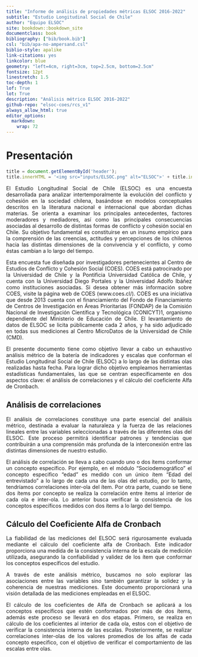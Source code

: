 ```yaml
--- 
title: "Informe de análisis de propiedades métricas ELSOC 2016-2022"
subtitle: "Estudio Longitudinal Social de Chile"
author: "Equipo ELSOC"
site: bookdown::bookdown_site
documentclass: book
bibliography: ["bib/book.bib"]
csl: "bib/apa-no-ampersand.csl"
biblio-style: apalike
link-citations: yes
linkcolor: blue
geometry: "left=4cm, right=3cm, top=2.5cm, bottom=2.5cm"
fontsize: 12pt
linestretch: 1.5
toc-depth: 1
lof: True
lot: True
description: "Análisis métrico ELSOC 2016-2022"
github-repo: "elsoc-coes/rcs_v1"
always_allow_html: true
editor_options: 
  markdown: 
    wrap: 72
---
```



# Presentación {-}


```js
title = document.getElementById('header');
title.innerHTML = '<img src="inputs/ELSOC.png" alt="ELSOC">' + title.innerHTML
```


<div style="text-align: justify">

El Estudio Longitudinal Social de Chile (ELSOC) es una encuesta desarrollada para analizar intertemporalmente la evolución del conflicto y cohesión en la sociedad chilena, basándose en modelos conceptuales descritos en la literatura nacional e internacional que abordan dichas materias. Se orienta a examinar los principales antecedentes, factores moderadores y mediadores, así como las principales consecuencias asociadas al desarrollo de distintas formas de conflicto y cohesión social en Chile. Su objetivo fundamental es constituirse en un insumo empírico para la comprensión de las creencias, actitudes y percepciones de los chilenos hacia las distintas dimensiones de la convivencia y el conflicto, y como éstas cambian a lo largo del tiempo.

Esta encuesta fue diseñada por investigadores pertenecientes al Centro de Estudios de Conflicto y Cohesión Social (COES). COES está patrocinado por la Universidad de Chile y la Pontificia Universidad Católica de Chile, y cuenta con la Universidad Diego Portales y la Universidad Adolfo Ibáñez como instituciones asociadas. Si desea obtener más información sobre COES, visite la página web de COES (www.coes.cl/). COES es una iniciativa que desde 2013 cuenta con el financiamiento del Fondo de Financiamiento de Centros de Investigación en Áreas Prioritarias (FONDAP) de la Comisión Nacional de Investigación Científica y Tecnológica (CONICYT)1, organismo dependiente del Ministerio de Educación de Chile. El levantamiento de datos de ELSOC se licita públicamente cada 2 años, y ha sido adjudicado en todas sus mediciones al Centro MicroDatos de la Universidad de Chile (CMD).

El presente documento tiene como objetivo llevar a cabo un exhaustivo análisis métrico de la batería de indicadores y escalas que conforman el Estudio Longitudinal Social de Chile (ELSOC) a lo largo de las distintas olas realizadas hasta fecha. Para lograr dicho objetivo empleamos herramientas estadísticas fundamentales, las que se centran específicamente en dos aspectos clave: el análisis de correlaciones y el cálculo del coeficiente Alfa de Cronbach.


## Análisis de correlaciones {-}

El análisis de correlaciones constituye una parte esencial del análisis métrico, destinada a evaluar la naturaleza y la fuerza de las relaciones lineales entre las variables seleccionadas a través de las diferentes olas del ELSOC. Este proceso permitirá identificar patrones y tendencias que contribuirán a una comprensión más profunda de la interconexión entre las distintas dimensiones de nuestro estudio.

El análisis de correlación se lleva a cabo cuando uno o dos ítems conformar un concepto específico. Por ejemplo, en el módulo “Sociodemográfico” el concepto especifico “edad” es medido con un único ítem “Edad del entrevistado” a lo largo de cada una de las olas del estudio, por lo tanto, tendríamos correlaciones inter-ola del ítem. Por otra parte, cuando se tiene dos ítems por concepto se realiza la correlación entre ítems al interior de cada ola e inter-ola. Lo anterior busca verificar la consistencia de los conceptos específicos medidos con dos ítems a lo largo del tiempo.


## Cálculo del Coeficiente Alfa de Cronbach {-}

La fiabilidad de las mediciones del ELSOC será rigurosamente evaluada mediante el cálculo del coeficiente alfa de Cronbach. Este indicador proporciona una medida de la consistencia interna de la escala de medición utilizada, asegurando la confiabilidad y validez de los ítem que conformar los conceptos específicos del estudio.

A través de este análisis métrico, buscamos no solo explorar las asociaciones entre las variables sino también garantizar la solidez y la coherencia de nuestras mediciones. Este documento proporcionará una visión detallada de las mediciones empleadas en el ELSOC.

El cálculo de los coeficientes de Alfa de Cronbach se aplicará a los conceptos específicos que estén conformados por más de dos ítems, además este proceso se llevará en dos etapas. Primero, se realiza en cálculo de los coeficientes al interior de cada ola, estos con el objetivo de verificar la consistencia interna de las escalas. Posteriormente, se realizar correlaciones inter-olas de los valores promedios de los alfas de cada concepto especifico, con el objetivo de verificar el comportamiento de las escalas entre olas.


